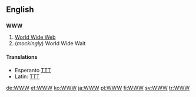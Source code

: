 ==English==
==={{initialism}}===
'''WWW'''

#[[World Wide Web]]
#(''mockingly'') World Wide Wait

====Translations====
* Esperanto [[TTT]]
* Latin: [[TTT]]

[[de:WWW]]
[[et:WWW]]
[[ko:WWW]]
[[ja:WWW]]
[[pl:WWW]]
[[fi:WWW]]
[[sv:WWW]]
[[tr:WWW]]